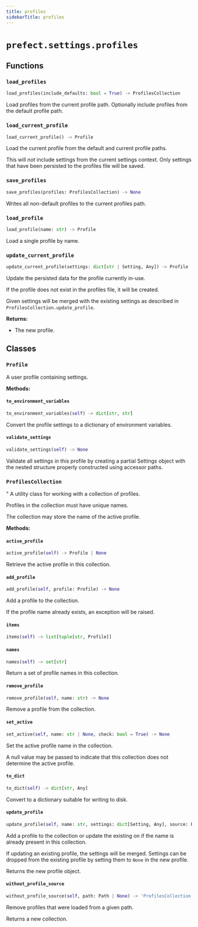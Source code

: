 ```yaml
---
title: profiles
sidebarTitle: profiles
---
```


# `prefect.settings.profiles`

## Functions

### `load_profiles` <sup><a href="https://github.com/PrefectHQ/prefect/blob/main/src/prefect/settings/profiles.py#L302" target="_blank"><Icon icon="github" style="width: 14px; height: 14px;" /></a></sup>

```python
load_profiles(include_defaults: bool = True) -> ProfilesCollection
```


Load profiles from the current profile path. Optionally include profiles from the
default profile path.


### `load_current_profile` <sup><a href="https://github.com/PrefectHQ/prefect/blob/main/src/prefect/settings/profiles.py#L341" target="_blank"><Icon icon="github" style="width: 14px; height: 14px;" /></a></sup>

```python
load_current_profile() -> Profile
```


Load the current profile from the default and current profile paths.

This will _not_ include settings from the current settings context. Only settings
that have been persisted to the profiles file will be saved.


### `save_profiles` <sup><a href="https://github.com/PrefectHQ/prefect/blob/main/src/prefect/settings/profiles.py#L359" target="_blank"><Icon icon="github" style="width: 14px; height: 14px;" /></a></sup>

```python
save_profiles(profiles: ProfilesCollection) -> None
```


Writes all non-default profiles to the current profiles path.


### `load_profile` <sup><a href="https://github.com/PrefectHQ/prefect/blob/main/src/prefect/settings/profiles.py#L369" target="_blank"><Icon icon="github" style="width: 14px; height: 14px;" /></a></sup>

```python
load_profile(name: str) -> Profile
```


Load a single profile by name.


### `update_current_profile` <sup><a href="https://github.com/PrefectHQ/prefect/blob/main/src/prefect/settings/profiles.py#L380" target="_blank"><Icon icon="github" style="width: 14px; height: 14px;" /></a></sup>

```python
update_current_profile(settings: dict[str | Setting, Any]) -> Profile
```


Update the persisted data for the profile currently in-use.

If the profile does not exist in the profiles file, it will be created.

Given settings will be merged with the existing settings as described in
`ProfilesCollection.update_profile`.

**Returns:**
- The new profile.


## Classes

### `Profile` <sup><a href="https://github.com/PrefectHQ/prefect/blob/main/src/prefect/settings/profiles.py#L55" target="_blank"><Icon icon="github" style="width: 14px; height: 14px;" /></a></sup>


A user profile containing settings.


**Methods:**

#### `to_environment_variables` <sup><a href="https://github.com/PrefectHQ/prefect/blob/main/src/prefect/settings/profiles.py#L68" target="_blank"><Icon icon="github" style="width: 14px; height: 14px;" /></a></sup>

```python
to_environment_variables(self) -> dict[str, str]
```

Convert the profile settings to a dictionary of environment variables.


#### `validate_settings` <sup><a href="https://github.com/PrefectHQ/prefect/blob/main/src/prefect/settings/profiles.py#L76" target="_blank"><Icon icon="github" style="width: 14px; height: 14px;" /></a></sup>

```python
validate_settings(self) -> None
```

Validate all settings in this profile by creating a partial Settings object
with the nested structure properly constructed using accessor paths.


### `ProfilesCollection` <sup><a href="https://github.com/PrefectHQ/prefect/blob/main/src/prefect/settings/profiles.py#L113" target="_blank"><Icon icon="github" style="width: 14px; height: 14px;" /></a></sup>


"
A utility class for working with a collection of profiles.

Profiles in the collection must have unique names.

The collection may store the name of the active profile.


**Methods:**

#### `active_profile` <sup><a href="https://github.com/PrefectHQ/prefect/blob/main/src/prefect/settings/profiles.py#L136" target="_blank"><Icon icon="github" style="width: 14px; height: 14px;" /></a></sup>

```python
active_profile(self) -> Profile | None
```

Retrieve the active profile in this collection.


#### `add_profile` <sup><a href="https://github.com/PrefectHQ/prefect/blob/main/src/prefect/settings/profiles.py#L196" target="_blank"><Icon icon="github" style="width: 14px; height: 14px;" /></a></sup>

```python
add_profile(self, profile: Profile) -> None
```

Add a profile to the collection.

If the profile name already exists, an exception will be raised.


#### `items` <sup><a href="https://github.com/PrefectHQ/prefect/blob/main/src/prefect/settings/profiles.py#L248" target="_blank"><Icon icon="github" style="width: 14px; height: 14px;" /></a></sup>

```python
items(self) -> list[tuple[str, Profile]]
```

#### `names` <sup><a href="https://github.com/PrefectHQ/prefect/blob/main/src/prefect/settings/profiles.py#L129" target="_blank"><Icon icon="github" style="width: 14px; height: 14px;" /></a></sup>

```python
names(self) -> set[str]
```

Return a set of profile names in this collection.


#### `remove_profile` <sup><a href="https://github.com/PrefectHQ/prefect/blob/main/src/prefect/settings/profiles.py#L209" target="_blank"><Icon icon="github" style="width: 14px; height: 14px;" /></a></sup>

```python
remove_profile(self, name: str) -> None
```

Remove a profile from the collection.


#### `set_active` <sup><a href="https://github.com/PrefectHQ/prefect/blob/main/src/prefect/settings/profiles.py#L144" target="_blank"><Icon icon="github" style="width: 14px; height: 14px;" /></a></sup>

```python
set_active(self, name: str | None, check: bool = True) -> None
```

Set the active profile name in the collection.

A null value may be passed to indicate that this collection does not determine
the active profile.


#### `to_dict` <sup><a href="https://github.com/PrefectHQ/prefect/blob/main/src/prefect/settings/profiles.py#L230" target="_blank"><Icon icon="github" style="width: 14px; height: 14px;" /></a></sup>

```python
to_dict(self) -> dict[str, Any]
```

Convert to a dictionary suitable for writing to disk.


#### `update_profile` <sup><a href="https://github.com/PrefectHQ/prefect/blob/main/src/prefect/settings/profiles.py#L155" target="_blank"><Icon icon="github" style="width: 14px; height: 14px;" /></a></sup>

```python
update_profile(self, name: str, settings: dict[Setting, Any], source: Path | None = None) -> Profile
```

Add a profile to the collection or update the existing on if the name is already
present in this collection.

If updating an existing profile, the settings will be merged. Settings can
be dropped from the existing profile by setting them to `None` in the new
profile.

Returns the new profile object.


#### `without_profile_source` <sup><a href="https://github.com/PrefectHQ/prefect/blob/main/src/prefect/settings/profiles.py#L215" target="_blank"><Icon icon="github" style="width: 14px; height: 14px;" /></a></sup>

```python
without_profile_source(self, path: Path | None) -> 'ProfilesCollection'
```

Remove profiles that were loaded from a given path.

Returns a new collection.

